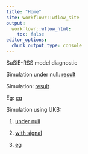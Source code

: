 ```yaml
---
title: "Home"
site: workflowr::wflow_site
output:
  workflowr::wflow_html:
    toc: false
editor_options:
  chunk_output_type: console
---
```


SuSiE-RSS model diagnostic

Simulation under null: [result](diagnostic_null.html)

Simulation: [result](diagnostic_lr.html)

Eg: [eg](diagnostic_lr_eg.html)

Simulation using UKB: 
  
  1. [under null](diagnostic_ukb_lr_null.html)

  2. [with signal](diagnostic_ukb_lr_signal.html)

  3. [eg](diagnostic_ukb_lr_flipeg.html)
